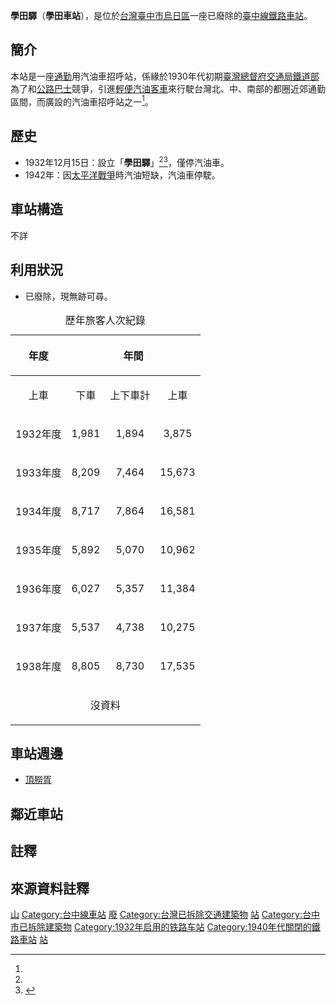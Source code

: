 {{他用
|subject=台鐵台中線沿線的已廢車站
|other=位於日本北海道富良野市境內的鐵路車站
|學田車站
}}
{{Infobox_Station|
RouteType=Tra|
Title=學田驛|
|linecolour=#0008BD|
EngTitle=Gakuden Station|
Operator=[[臺灣總督府交通局鐵道部|臺灣總督府交通局鐵道部]]|
Line=[[臺中線|臺中線]]|
Place=[[臺中市|臺中市]][[烏日區|烏日區]]|
StartDate=1932年12月15日|
EndDate=1942年|
Code=無|
Style=平面車站|
TraOldName=|
TraLevel=[[招呼站|招呼站]]|
TraPlatformS=不詳| 
TraElecCode=|
TraWeb=|
TraStartLocal=基隆|
TraMile=|
}}

'''學田驛'''（'''學田車站'''），是位於[[台灣|台灣]][[臺中市|臺中市]][[烏日區|烏日區]]一座已廢除的[[臺中線|臺中線]][[鐵路車站|鐵路車站]]。

== 簡介 ==
本站是一座[[通勤|通勤]]用汽油車招呼站，係緣於1930年代初期[[臺灣總督府交通局鐵道部|臺灣總督府交通局鐵道部]]為了和[[公路|公路]][[巴士|巴士]]競爭，引進[[台鐵DR2300型柴油車|輕便汽油客車]]來行駛台灣北、中、南部的都圈近郊通勤區間，而廣設的汽油車招呼站之一<ref name="台中都會圈的風景"/>。

== 歷史 ==
*1932年12月15日：設立「'''學田驛'''」<ref name="年報S7" />{{rp|page=38}}<ref>{{Cite report |url=https://www.tchac.taichung.gov.tw/information?uid=48&pid=1242 |title=市定古蹟聚奎居調查研究及修後再利用計畫 |chapter=陳氏家族之歷史調查與地權變遷 |page=頁(2-19) |date=2016-06-29 |publisher=臺中市文化資產處 |access-date=2020-10-03 |archive-date=2021-04-12 |archive-url=https://web.archive.org/web/20210412233036/https://www.tchac.taichung.gov.tw/information?uid=48&pid=1242 }}</ref>，僅停汽油車。
*1942年：因[[太平洋戰爭|太平洋戰爭]]時汽油短缺，汽油車停駛。

== 車站構造 ==
不詳

== 利用狀況 ==
*已廢除，現無跡可尋。
{| class="wikitable" style="text-align: right; font-size:85%"
|+歷年旅客人次紀錄
! colspan=1 rowspan=2 align=center | 年度{{NoteTag|日本會計年度4月起，翌年3月結束}}
! colspan=3 align=center |年間
! colspan=2 align=center |1日平均
! rowspan=2 align=center width=1em |來源
|-
! colspan=1 align=center |上車
! colspan=1 align=center |下車
! colspan=1 align=center |上下車計
! colspan=1 align=center |上車
! colspan=1 align=center |上下車
|-
| 1932年度||1,981||1,894||3,875||<ref name="年報S7">{{Cite book |url=https://dl.ndl.go.jp/info:ndljp/pid/1076775 |title=台湾総督府交通局鉄道年報. 第34(昭和7年度) |chapter=統計圖表 第一六表 驛別乘降旅客人員表 |language=ja |date=1933-12-23 |pages=頁32-39 |author=台灣總督府交通局鐵道部 |access-date=2020-10-03 |archive-date=2018-02-28 |archive-url=https://web.archive.org/web/20180228223642/http://dl.ndl.go.jp/info:ndljp/pid/1076775 |dead-url=no }} [[國立國会圖書館|國立國会圖書館]]</ref>||19||36
|-
| 1933年度||8,209||7,464||15,673||<ref>{{Cite book |url=https://dl.ndl.go.jp/info:ndljp/pid/1076780 |title=台湾総督府交通局鉄道年報. 第35(昭和8年度) |chapter=統計圖表 第一六表 驛別乘降旅客人員表 |language=ja |date=1934-12-23 |pages=頁32-39 |author=台灣總督府交通局鐵道部 |access-date=2020-10-03 |archive-date=2021-11-24 |archive-url=https://web.archive.org/web/20211124013012/https://dl.ndl.go.jp/info:ndljp/pid/1076780 }} 國立國会圖書館</ref>||22||43
|-
| 1934年度||8,717||7,864||16,581||<ref>{{Cite book |url=https://dl.ndl.go.jp/info:ndljp/pid/1114095 |title=台湾総督府交通局鉄道年報. 第36(昭和9年度) |chapter=統計圖表 第一六表 驛別乘降旅客人員表 |language=ja |date=1935-12-20 |pages=頁32-39 |author=台灣總督府交通局鐵道部 |access-date=2020-10-03 |archive-date=2021-11-23 |archive-url=https://web.archive.org/web/20211123051149/https://dl.ndl.go.jp/info:ndljp/pid/1114095 }} 國立國会圖書館</ref>||24||45
|-
| 1935年度||5,892||5,070||10,962||<ref>{{Cite book |url=https://dl.ndl.go.jp/info:ndljp/pid/1114110 |title=台湾総督府交通局鉄道年報. 第37(昭和10年度) |chapter=統計圖表 第一六表 驛別乘降旅客人員表 |language=ja |date=1936-12-25 |pages=頁32-39 |author=台灣總督府交通局鐵道部 |access-date=2020-10-03 |archive-date=2021-02-06 |archive-url=https://web.archive.org/web/20210206010937/https://dl.ndl.go.jp/info:ndljp/pid/1114110 }} 國立國会圖書館</ref>||colspan="2"|{{NoteTag|不計算因新竹台中地震}}
|-
| 1936年度||6,027||5,357||11,384||<ref>{{Cite book |url=https://dl.ndl.go.jp/info:ndljp/pid/1114126 |title=台湾総督府交通局鉄道年報. 第38(昭和11年度) |chapter=統計圖表 第一六表 驛別乘降旅客人員表 |language=ja |date=1937-12-20 |pages=頁30-37 |author=台灣總督府交通局鐵道部 |access-date=2020-10-03 |archive-date=2021-08-05 |archive-url=https://web.archive.org/web/20210805044236/https://dl.ndl.go.jp/info:ndljp/pid/1114126 }} 國立國会圖書館</ref>||17||31
|-
| 1937年度||5,537||4,738||10,275||<ref>{{Cite book |url=https://dl.ndl.go.jp/info:ndljp/pid/1114147 |title=台湾総督府交通局鉄道年報. 第39(昭和12年度) |chapter=統計圖表 第一七表 驛別乘降旅客人員表 |language=ja |date=1938-12-20 |pages=頁30-31 |author=台灣總督府交通局鐵道部 |access-date=2020-10-03 |archive-date=2019-06-10 |archive-url=https://web.archive.org/web/20190610000338/http://dl.ndl.go.jp/info:ndljp/pid/1114147 |dead-url=no }} 國立國会圖書館</ref>||15||28
|-
| 1938年度||8,805||8,730||17,535||<ref>{{Cite book |url=https://dl.ndl.go.jp/info:ndljp/pid/1114169 |title=台湾総督府交通局鉄道年報. 第40(昭和13年度) |chapter=統計圖表 第一六表 驛別乘降旅客人員表 |language=ja |date=1939-12-20 |pages=頁32-39 |author=台灣總督府交通局鐵道部 |access-date=2020-10-03 |archive-date=2019-05-10 |archive-url=https://web.archive.org/web/20190510140959/http://dl.ndl.go.jp/info:ndljp/pid/1114169 |dead-url=no }} 國立國会圖書館</ref>||24||48
|-
| colspan="7"|沒資料
|}

== 車站週邊 ==
*[[烏日#歷史|頂朥胥]]

== 鄰近車站 ==
{{start rail box|[[臺灣總督府交通局鐵道部|臺灣總督府交通局鐵道部]]}}
{{s-inop|[[烏日車站|烏日車站]]}}
{{s-line|[[縱貫線_(北段)|縱貫線]]|（廢站）|#0008BD}}
{{s-inop|<s>[[遊園地前車站|遊園地前車站]]</s>}}
{{end box}}
== 註釋 ==
{{Notefoot}}
== 來源資料註釋 ==
{{Reflist| refs=
<ref name="台中都會圈的風景">{{cite web|language=zh-tw|url=http://etoe.mlc.edu.tw/media/material_files/2808/htm/90hisstory/90_6.htm|title=台中都會圈的風景|author=|publisher=新苗栗縣教學資源網|date=|accessdate=2014-06-04|archiveurl=https://web.archive.org/web/20160309195032/http://etoe.mlc.edu.tw/media/material_files/2808/htm/90hisstory/90_6.htm|archivedate=2016-03-09|dead-url=yes}}</ref>
}}

[[Category:台灣鐵路廢站|山]]
[[Category:台中線車站|Category:台中線車站]]
[[Category:台中市鐵路車站|廢]]
[[Category:台灣已拆除交通建築物|Category:台灣已拆除交通建築物]]
[[Category:烏日區|站]]
[[Category:台中市已拆除建築物|Category:台中市已拆除建築物]]
[[Category:1932年启用的铁路车站|Category:1932年启用的铁路车站]]
[[Category:1940年代關閉的鐵路車站|Category:1940年代關閉的鐵路車站]]
[[Category:臺中市交通史|站]]